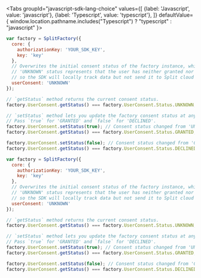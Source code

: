 
<Tabs
  groupId="javascript-sdk-lang-choice"
  values={[
    {label: 'Javascript', value: 'javascript'},
    {label: 'Typescript', value: 'typescript'},
  ]} defaultValue={ window.location.pathname.includes("Typescript") ? "typescript" : "javascript" }>
  <TabItem value="javascript">

```javascript title="User consent: Initial config, getter and setter"
var factory = SplitFactory({
  core: {
    authorizationKey: 'YOUR_SDK_KEY',
    key: 'key'
  },
  // Overwrites the initial consent status of the factory instance, which is 'GRANTED' by default.
  // 'UNKNOWN' status represents that the user has neither granted nor declined consent for tracking data, 
  // so the SDK will locally track data but not send it to Split cloud until consent is changed to 'GRANTED'.
  userConsent: 'UNKNOWN'
});

// `getStatus` method returns the current consent status.
factory.UserConsent.getStatus() === factory.UserConsent.Status.UNKNOWN;

// `setStatus` method lets you update the factory consent status at any time.
// Pass `true` for 'GRANTED' and `false` for 'DECLINED'.
factory.UserConsent.setStatus(true); // Consent status changed from 'UNKNOWN' to 'GRANTED'. Data will be sent to Harness servers.
factory.UserConsent.getStatus() === factory.UserConsent.Status.GRANTED;

factory.UserConsent.setStatus(false); // Consent status changed from 'GRANTED' to 'DECLINED'. Data will not be sent to Harness servers.
factory.UserConsent.getStatus() === factory.UserConsent.Status.DECLINED;
```

  </TabItem>
  <TabItem value="typescript">

```javascript title="User consent: Initial config, getter and setter"
var factory = SplitFactory({
  core: {
    authorizationKey: 'YOUR_SDK_KEY',
    key: 'key'
  },
  // Overwrites the initial consent status of the factory instance, which is 'GRANTED' by default.
  // 'UNKNOWN' status represents that the user has neither granted nor declined consent for tracking data, 
  // so the SDK will locally track data but not send it to Split cloud until consent is changed to 'GRANTED'.
  userConsent: 'UNKNOWN'
});

// `getStatus` method returns the current consent status.
factory.UserConsent.getStatus() === factory.UserConsent.Status.UNKNOWN;

// `setStatus` method lets you update the factory consent status at any time.
// Pass `true` for 'GRANTED' and `false` for 'DECLINED'.
factory.UserConsent.setStatus(true); // Consent status changed from 'UNKNOWN' to 'GRANTED'. Data will be sent to Harness servers.
factory.UserConsent.getStatus() === factory.UserConsent.Status.GRANTED;

factory.UserConsent.setStatus(false); // Consent status changed from 'GRANTED' to 'DECLINED'. Data will not be sent to Harness servers.
factory.UserConsent.getStatus() === factory.UserConsent.Status.DECLINED;
```

  </TabItem>
</Tabs>